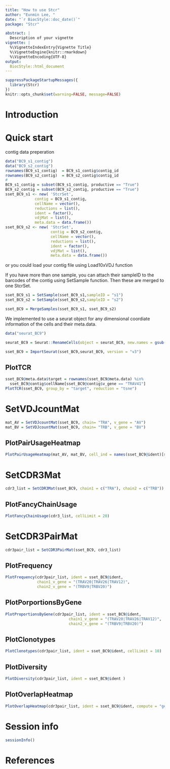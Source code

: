 ```yaml
---
title: "How to use Stcr"
author: "Eunmin Lee, "
date: "`r BiocStyle::doc_date()`"
package: "Stcr" 

abstract: |
  Description of your vignette
vignette: |
  %\VignetteIndexEntry{Vignette Title}
  %\VignetteEngine{knitr::rmarkdown}
  %\VignetteEncoding{UTF-8}
output:
  BiocStyle::html_document
---
```

```r
suppressPackageStartupMessages({
  library(Stcr)
})
knitr::opts_chunk$set(warning=FALSE, message=FALSE)
```
# Introduction

# Quick start
contig data preperation

```r
data("BC9_s1_contig")
data("BC9_s2_contig")
rownames(BC9_s1_contig)  = BC9_s1_contig$contig_id
rownames(BC9_s2_contig)  = BC9_s2_contig$contig_id
# 
BC9_s1_contig = subset(BC9_s1_contig, productive == "True")
BC9_s2_contig = subset(BC9_s2_contig, productive == "True")
sset_BC9_s1 <- new( 'StcrSet',
             contig = BC9_s1_contig,
             cellName = vector(),
             reductions = list(),
             ident = factor(),
             vdjMat = list(),
             meta.data = data.frame())
sset_BC9_s2 <- new( 'StcrSet',
                    contig = BC9_s2_contig,
                    cellName = vector(),
                    reductions = list(),
                    ident = factor(),
                    vdjMat = list(),
                    meta.data = data.frame())
```

or you could load your contig file using Load10xVDJ function

If you have more than one sample, you can attach their sampleID to the barcodes of the contig using SetSample function. Then these are merged to one StcrSet.
```r
sset_BC9_s1 = SetSample(sset_BC9_s1,sampleID = "s1")
sset_BC9_s2 = SetSample(sset_BC9_s2,sampleID = "s2")

sset_BC9 = MergeSamples(sset_BC9_s1, sset_BC9_s2)
```

We implemented to use a seurat object for any dimensional coordiate information of the cells and their meta.data.
```r
data("seurat_BC9")

seurat_BC9 = Seurat::RenameCells(object = seurat_BC9, new.names = gsub("^s(.)_([ ACGT]*)-1","s\\1-\\2", colnames(seurat_BC9)))

sset_BC9 = ImportSeurat(sset_BC9,seurat_BC9, version = "v3")
```
## PlotTCR
```r
sset_BC9@meta.data$target = rownames(sset_BC9@meta.data) %in% 
  sset_BC9@contig$cellName[sset_BC9@contig$v_gene == "TRAV41"]
PlotTCR(sset_BC9, group_by = "target", reduction = "tsne")
```
# SetVDJcountMat
```r
mat_AV = SetVDJcountMat(sset_BC9, chain= "TRA", v_gene = "AV")
mat_BV = SetVDJcountMat(sset_BC9, chain= "TRB", v_gene = "BV")
```

## PlotPairUsageHeatmap
```r
PlotPairUsageHeatmap(mat_AV, mat_BV, cell_ind = names(sset_BC9@ident)[sset_BC9@ident == 0])
```
# SetCDR3Mat
```r
cdr3_list = SetCDR3Mat(sset_BC9, chain1 = c("TRA"), chain2 = c("TRB"))
```

## PlotFancyChainUsage
```r
PlotFancyChainUsage(cdr3_list, cellLimit = 20)
```
# SetCDR3PairMat
```r
cdr3pair_list = SetCDR3PairMat(sset_BC9, cdr3_list)
```


## PlotFrequency
```r
PlotFrequency(cdr3pair_list, ident = sset_BC9@ident,
              chain1_v_gene = "(TRAV20|TRAV26|TRAV12)",
              chain2_v_gene = "(TRBV9|TRBV20)")
```
## PlotPorportionsByGene
```r
PlotProportionsByGene(cdr3pair_list, ident = sset_BC9@ident,
                            chain1_v_gene = "(TRAV20|TRAV26|TRAV12)",
                            chain2_v_gene = "(TRBV9|TRBV20)")
```
## PlotClonotypes
```r
PlotClonotypes(cdr3pair_list, ident = sset_BC9@ident, cellLimit = 10)
```
## PlotDiversity
```r
PlotDiversity(cdr3pair_list, ident = sset_BC9@ident )
```
## PlotOverlapHeatmap
```r
PlotOverlapHeatmap(cdr3pair_list, ident = sset_BC9@ident, compute = "geomean")
```

# Session info

```r
sessionInfo()
```

# References